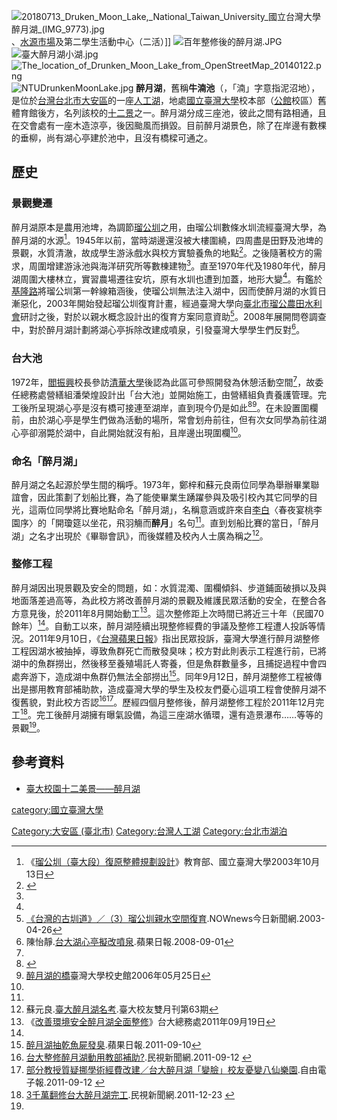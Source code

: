 {{coord|25|1|13.58|N|121|32|15.42|E|display=title}}
[[File:20180713_Druken_Moon_Lake,_National_Taiwan_University_國立台灣大學醉月湖_(IMG_9773).jpg|thumb]]、[[水源市場|水源市場]]及第二學生活動中心（二活）]]
[[File:百年整修後的醉月湖.JPG|thumb]]
[[File:臺大醉月湖小湖.jpg|thumb]]
[[File:The_location_of_Drunken_Moon_Lake_from_OpenStreetMap_20140122.png|thumb]]
[[File:NTUDrunkenMoonLake.jpg|thumb]]
'''醉月湖'''，舊稱'''牛湳池'''（{{lang-nan-tw|Gû-làm-tî}}，「湳」字意指泥沼地），是位於[[台灣|台灣]][[台北市|台北市]][[大安區_(臺北市)|大安區]]的一座[[人工湖|人工湖]]，地處[[國立臺灣大學|國立臺灣大學]]校本部（[[公館_(台北市)|公館]]校區）舊體育館後方，名列該校的[[國立臺灣大學#臺大十二景|十二景]]之一。醉月湖分成三座池，彼此之間有路相通，且在交會處有一座木造涼亭，後因颱風而損毀。目前醉月湖景色，除了在岸邊有數棵的垂柳，尚有湖心亭建於池中，且沒有橋樑可通之。

==歷史==
===景觀變遷===
醉月湖原本是農用池埤，為調節[[瑠公圳|瑠公圳]]之用，由瑠公圳數條水圳流經臺灣大學，為醉月湖的水源<ref name="Recovery">《[http://homepage.ntu.edu.tw/~cpo/plan/921013.pdf 瑠公圳（臺大段）復原整體規劃設計]》教育部、國立臺灣大學2003年10月13日</ref>。1945年以前，當時湖邊還沒被大樓圍繞，四周盡是田野及池埤的景觀，水質清澈，故成學生游泳戲水與校方實驗養魚的地點<ref name=":0">{{Cite book|title=國立台灣大學校史稿 1928-2012|last=吳密察|publisher=臺大出版中心|year=2013|isbn=978-986-03-6988-5|location=臺北市|last2=柯慶明|last3=葉國良|authorlink=吳密察|authorlink2=柯慶明|language=zh-tw}}</ref>。之後隨著校方的需求，周圍增建游泳池與海洋研究所等數棟建物<ref name="Recovery"/>。直至1970年代及1980年代，醉月湖周圍大樓林立，實習農場遷往安坑，原有水圳也遭到加蓋，地形大變<ref name="Recovery"/>。有鑑於[[基隆路|基隆路]]將瑠公圳第一幹線箱涵後，使瑠公圳無法注入湖中，因而使醉月湖的水質日漸惡化，2003年開始發起瑠公圳復育計畫，經過臺灣大學向[[臺北市瑠公農田水利會|臺北市瑠公農田水利會]]研討之後，對於以親水概念設計出的復育方案同意資助<ref>[http://www.nownews.com/2003/04/26/1029-1444744.htm 《台灣的古圳道》／（3）瑠公圳親水空間復育].NOWnews今日新聞網.2003-04-26{{dead link}}</ref>。2008年展開問卷調查中，對於醉月湖計劃將湖心亭拆除改建成噴泉，引發臺灣大學學生們反對<ref>陳怡靜.[http://www.appledaily.com.tw/appledaily/article/headline/20080901/30913700 台大湖心亭擬改噴泉].蘋果日報.2008-09-01</ref>。

===台大池===
1972年，[[閻振興|閻振興]]校長參訪[[國立清華大學|清華大學]]後認為此區可參照開發為休憩活動空間<ref name=":0" />，故委任總務處營繕組潘榮煌設計出「台大池」並開始施工，由營繕組負責養護管理。完工後所呈現湖心亭是沒有橋可接連至湖岸，直到現今仍是如此<ref>{{Cite web |url=http://tx.liberal.ntu.edu.tw/GCot06/ntumystery/lake/lak02.htm |title=台大謎之聲醉月湖 |access-date=2012-10-14 |archive-url=https://web.archive.org/web/20141031163904/http://tx.liberal.ntu.edu.tw/GCot06/ntumystery/lake/lak02.htm |archive-date=2014-10-31 |dead-url=yes }}</ref><ref name="bridge">[http://gallery.lib.ntu.edu.tw/archives/164 醉月湖的橋]{{dead link|date=2018年4月 |bot=InternetArchiveBot |fix-attempted=yes }}臺灣大學校史館2006年05月25日</ref>。在未設置圍欄前，由於湖心亭是學生們做為活動的場所，常會划舟前往，但有次女同學為前往湖心亭卻溺斃於湖中，自此開始就沒有船，且岸邊出現圍欄<ref name="bridge"/>。

===命名「醉月湖」===
醉月湖之名起源於學生間的稱呼。1973年，鄭梓和蘇元良兩位同學為舉辦畢業聯誼會，因此策劃了划船比賽，為了能使畢業生踴躍參與及吸引校內其它同學的目光，這兩位同學將比賽地點命名「醉月湖」，名稱意涵或許來自[[李白|李白]]〈春夜宴桃李園序〉的「開瓊筵以坐花，飛羽觴而'''醉月'''」名句<ref name=":0" />。直到划船比賽的當日，「醉月湖」之名才出現於《畢聯會訊》，而後媒體及校內人士廣為稱之<ref>蘇元良.[http://www.alum.ntu.edu.tw/wordpress/?p=3136 臺大醉月湖名考].臺大校友雙月刊第63期</ref>。

===整修工程===
醉月湖因出現景觀及安全的問題，如：水質混濁、圍欄傾斜、步道鋪面破損以及與地面落差過高等，為此校方將改善醉月湖的景觀及維護民眾活動的安全，在整合各方意見後，於2011年8月開始動工<ref name="Renovation">《[http://www.ga.ntu.edu.tw/uploads/byself/cm_image/110919lake.pdf 改善環境安全醉月湖全面整修]{{dead link|date=2018年4月 |bot=InternetArchiveBot |fix-attempted=yes }}》台大總務處2011年09月19日</ref>。這次整修距上次時間已將近三十年（民國70餘年）<ref name="Renovation"/>。自動工以來，醉月湖陸續出現整修經費的爭議及整修工程遭人投訴等情況。2011年9月10日，《[[台灣蘋果日報|台灣蘋果日報]]》指出民眾投訴，臺灣大學進行醉月湖整修工程因湖水被抽掉，導致魚群死亡而散發臭味；校方對此則表示工程進行前，已將湖中的魚群撈出，然後移至養殖場託人寄養，但是魚群數量多，且捕捉過程中會四處奔游下，造成湖中魚群仍無法全部撈出<ref>[http://www.appledaily.com.tw/appledaily/article/headline/20110910/33659190 醉月湖抽乾魚屍發臭].蘋果日報.2011-09-10</ref>。同年9月12日，醉月湖整修工程被傳出是挪用教育部補助款，造成臺灣大學的學生及校友們憂心這項工程會使醉月湖不復舊貌，對此校方否認<ref>[http://news.ftv.com.tw/NewsContent.aspx?sno=2011912L04M1&ntype=class 台大整修醉月湖動用教部補助?].民視新聞網.2011-09-12 {{Wayback|url=http://news.ftv.com.tw/NewsContent.aspx?sno=2011912L04M1&ntype=class |date=20190614080557 }}</ref><ref>[http://www.libertytimes.com.tw/2011/new/sep/12/today-education1.htm 部分教授質疑挪學術經費改建／台大醉月湖「變臉」校友憂變八仙樂園].自由電子報.2011-09-12 {{Wayback|url=http://www.libertytimes.com.tw/2011/new/sep/12/today-education1.htm |date=20110912094656 }}</ref>。歷經四個月整修後，醉月湖整修工程於2011年12月完工<ref name="finish">[http://news.ftv.com.tw/NewsContent.aspx?sno=2011C23L11M1&ntype=class 3千萬翻修台大醉月湖完工].民視新聞網.2011-12-23 {{Wayback|url=http://news.ftv.com.tw/NewsContent.aspx?sno=2011C23L11M1&ntype=class |date=20190614080558 }}</ref>。完工後醉月湖擁有曝氣設備，為這三座湖水循環，還有造景瀑布……等等的景觀<ref name="finish"/>。

==參考資料==
{{reflist}}
*[https://www.ntu.edu.tw/12scence/02.htm 臺大校園十二美景——醉月湖]

{{commonscat|Drunken Moon Lake}}
{{臺灣大學景點}}

[[category:國立臺灣大學|category:國立臺灣大學]]
[[Category:大安區_(臺北市)|Category:大安區 (臺北市)]]
[[Category:台灣人工湖|Category:台灣人工湖]]
[[Category:台北市湖泊|Category:台北市湖泊]]